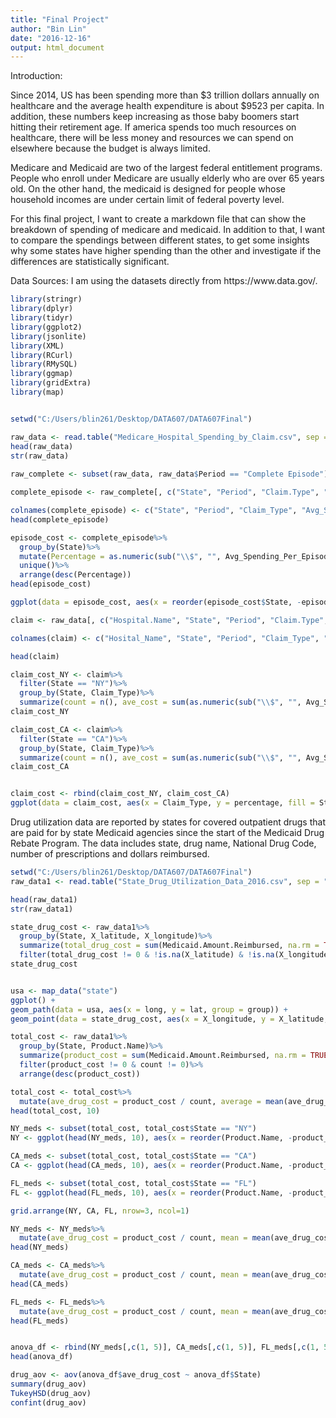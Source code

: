 ---
title: "Final Project"
author: "Bin Lin"
date: "2016-12-16"
output: html_document
---

Introduction:

Since 2014, US has been spending more than $3 trillion dollars annually on healthcare and the average health expenditure is about $9523 per capita. In addition, these numbers keep increasing as those baby boomers start hitting their retirement age. If america spends too much resources on healthcare, there will be less money and resources we can spend on elsewhere because the budget is always limited. 

Medicare and Medicaid are two of the largest federal entitlement programs. People who enroll under Medicare are usually elderly who are over 65 years old. On the other hand, the medicaid is designed for people whose household incomes are under certain limit of federal poverty level. 


For this final project, I want to create a markdown file that can show the breakdown of spending of medicare and medicaid. In addition to that, I want to compare the spendings between different states, to get some insights why some states have higher spending than the other and investigate if the differences are statistically significant. 



Data Sources:
I am using the datasets directly from https://www.data.gov/. 

```{r}
library(stringr)
library(dplyr)
library(tidyr)
library(ggplot2)
library(jsonlite)
library(XML)
library(RCurl)
library(RMySQL)
library(ggmap)
library(gridExtra)
library(map)


setwd("C:/Users/blin261/Desktop/DATA607/DATA607Final")

raw_data <- read.table("Medicare_Hospital_Spending_by_Claim.csv", sep = ",", stringsAsFactors = FALSE, header = TRUE)
head(raw_data)
str(raw_data)
    
raw_complete <- subset(raw_data, raw_data$Period == "Complete Episode")

complete_episode <- raw_complete[, c("State", "Period", "Claim.Type", "Avg.Spending.Per.Episode..State.", "Avg.Spending.Per.Episode..Nation.")]

colnames(complete_episode) <- c("State", "Period", "Claim_Type", "Avg_Spending_Per_Episode_State", "Avg_Spending_Per_Episode_Nation")
head(complete_episode)

episode_cost <- complete_episode%>%
  group_by(State)%>%
  mutate(Percentage = as.numeric(sub("\\$", "", Avg_Spending_Per_Episode_State)) / as.numeric(sub("\\$", "", Avg_Spending_Per_Episode_Nation)), count = n())%>%
  unique()%>%
  arrange(desc(Percentage))
head(episode_cost)

ggplot(data = episode_cost, aes(x = reorder(episode_cost$State, -episode_cost$Percentage), y = episode_cost$Percentage, fill = State)) + geom_bar(stat = "identity") + coord_cartesian(ylim = c(0.9, 1.1))
```



```{r}
claim <- raw_data[, c("Hospital.Name", "State", "Period", "Claim.Type", "Avg.Spending.Per.Episode..State.", "Avg.Spending.Per.Episode..Nation.")]

colnames(claim) <- c("Hosital_Name", "State", "Period", "Claim_Type", "Avg_Spending_Per_Episode_State", "Avg_Spending_Per_Episode_Nation")   

head(claim)

claim_cost_NY <- claim%>%
  filter(State == "NY")%>%
  group_by(State, Claim_Type)%>%
  summarize(count = n(), ave_cost = sum(as.numeric(sub("\\$", "", Avg_Spending_Per_Episode_State))) / count, percentage = ave_cost / (sum(as.numeric(sub("\\$", "", Avg_Spending_Per_Episode_Nation)))/ count))
claim_cost_NY

claim_cost_CA <- claim%>%
  filter(State == "CA")%>%
  group_by(State, Claim_Type)%>%
  summarize(count = n(), ave_cost = sum(as.numeric(sub("\\$", "", Avg_Spending_Per_Episode_State))) / count, percentage = ave_cost / (sum(as.numeric(sub("\\$", "", Avg_Spending_Per_Episode_Nation)))/ count))
claim_cost_CA  


claim_cost <- rbind(claim_cost_NY, claim_cost_CA)
ggplot(data = claim_cost, aes(x = Claim_Type, y = percentage, fill = State)) + geom_bar(stat = "identity", position = "dodge") + ggtitle("NY and CA Claim Cost Comparison")+ xlab("Claim Type") + ylab("Percentage to the National Average")

```


Drug utilization data are reported by states for covered outpatient drugs that are paid for by state Medicaid agencies since the start of the Medicaid Drug Rebate Program. The data includes state, drug name, National Drug Code, number of prescriptions and dollars reimbursed.
```{r}
setwd("C:/Users/blin261/Desktop/DATA607/DATA607Final")
raw_data1 <- read.table("State_Drug_Utilization_Data_2016.csv", sep = ",", stringsAsFactors = FALSE, header = TRUE)

head(raw_data1)
str(raw_data1)

state_drug_cost <- raw_data1%>%
  group_by(State, X_latitude, X_longitude)%>%
  summarize(total_drug_cost = sum(Medicaid.Amount.Reimbursed, na.rm = TRUE))%>%
  filter(total_drug_cost != 0 & !is.na(X_latitude) & !is.na(X_longitude))
state_drug_cost


usa <- map_data("state")
ggplot() +
geom_path(data = usa, aes(x = long, y = lat, group = group)) +
geom_point(data = state_drug_cost, aes(x = X_longitude, y = X_latitude, size = total_drug_cost), color = "red")
```


```{r}
total_cost <- raw_data1%>%
  group_by(State, Product.Name)%>%
  summarize(product_cost = sum(Medicaid.Amount.Reimbursed, na.rm = TRUE), count = sum(Units.Reimbursed, na.rm = TRUE))%>%
  filter(product_cost != 0 & count != 0)%>% 
  arrange(desc(product_cost))

total_cost <- total_cost%>%
  mutate(ave_drug_cost = product_cost / count, average = mean(ave_drug_cost), sd = sd(ave_drug_cost))
head(total_cost, 10)
```



```{r}
NY_meds <- subset(total_cost, total_cost$State == "NY")
NY <- ggplot(head(NY_meds, 10), aes(x = reorder(Product.Name, -product_cost), y = product_cost)) + geom_bar(stat = "identity") + ggtitle("NY Highest Cost Medications")+ xlab("Product Name") + ylab("Product Total Cost")

CA_meds <- subset(total_cost, total_cost$State == "CA")
CA <- ggplot(head(CA_meds, 10), aes(x = reorder(Product.Name, -product_cost), y = product_cost)) + geom_bar(stat = "identity") + ggtitle("CA Highest Cost Medications")+ xlab("Product Name") + ylab("Product Total Cost")

FL_meds <- subset(total_cost, total_cost$State == "FL")
FL <- ggplot(head(FL_meds, 10), aes(x = reorder(Product.Name, -product_cost), y = product_cost)) + geom_bar(stat = "identity") + ggtitle("FL Highest Cost Medications")+ xlab("Product Name") + ylab("Product Total Cost")

grid.arrange(NY, CA, FL, nrow=3, ncol=1)

NY_meds <- NY_meds%>%
  mutate(ave_drug_cost = product_cost / count, mean = mean(ave_drug_cost), sd = sd(ave_drug_cost))
head(NY_meds)

CA_meds <- CA_meds%>%
  mutate(ave_drug_cost = product_cost / count, mean = mean(ave_drug_cost), sd = sd(ave_drug_cost))
head(CA_meds)

FL_meds <- FL_meds%>%
  mutate(ave_drug_cost = product_cost / count, mean = mean(ave_drug_cost), sd = sd(ave_drug_cost))
head(FL_meds)


anova_df <- rbind(NY_meds[,c(1, 5)], CA_meds[,c(1, 5)], FL_meds[,c(1, 5)])
head(anova_df)

drug_aov <- aov(anova_df$ave_drug_cost ~ anova_df$State)
summary(drug_aov)
TukeyHSD(drug_aov)
confint(drug_aov)
```
